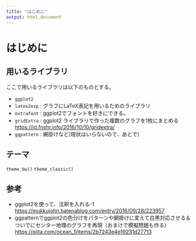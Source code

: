 ```yaml
---
title: "はじめに"
output: html_document
---
```


# はじめに

## 用いるライブラリ

ここで用いるライブラリは以下のものとする。

- `ggplot2`
- `latex2exp` : グラフにLaTeX表記を用いるためのライブラリ
- `extrafont` : ggplot2でフォントを好きにできる。
- `gridExtra` : ggplot2 ライブラリで作った複数のグラフを1枚にまとめる   
[https://id.fnshr.info/2016/10/10/gridextra/](https://id.fnshr.info/2016/10/10/gridextra/)
- `ggpattern` : 網掛けなど(現状はいらないので、あとで)



## テーマ

`theme_bw()`
`theme_classic()`

## 参考

- ggplot2を使って、注釈を入れる-1  
[https://mukkujohn.hatenablog.com/entry/2016/09/28/223957](https://mukkujohn.hatenablog.com/entry/2016/09/28/223957)
- ggpatternでggplot2の色分けをパターンや網掛けに変えて白黒対応させる＆ついでにセンター地理のグラフを再現（おまけで模擬問題も作る）  
[https://qiita.com/ocean_f/items/2b7243e4e19231d27713](https://qiita.com/ocean_f/items/2b7243e4e19231d27713)
